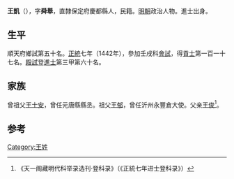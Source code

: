 {{Otheruses|other=名为王剀的其他人物|王剀}}

'''王凱'''（{{bd|1414年||？}}），字'''舜舉'''，直隸保定府慶都縣人，民籍。[[明朝|明朝]]政治人物。進士出身。

== 生平 ==
順天府鄉試第五十名。[[正统_(年号)|正統]]七年（1442年），參加壬戌科[[會試|會試]]，得[[貢士|貢士]]第一百一十七名。[[殿試|殿試]]登[[進士|進士]]第三甲第六十名。

== 家族 ==
曾祖父[[王士安|王士安]]，曾任元唐縣縣丞。祖父[[王郁|王郁]]，曾任沂州永豐倉大使。父亲[[王俊|王俊]]<ref>《天一阁藏明代科举录选刊·登科录》（《正統七年进士登科录》）</ref>。

==参考==
{{reflist}}

{{正統七年壬戌科殿試金榜}}

{{Authority control}}

{{DEFAULTSORT:}}
[[Category:王姓|Category:王姓]]


{{明朝人物小作品}}